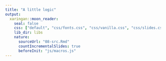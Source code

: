 ```yaml
---
title: "A little logic"
output:
  xaringan::moon_reader:
    seal: false
    css: ["default", "css/fonts.css", "css/vanilla.css", "css/slides.css"]
    lib_dir: libs
    nature:
      sourceUrl: "08-src.Rmd"
      countIncrementalSlides: true
      beforeInit: "js/macros.js" 
--- 
```

